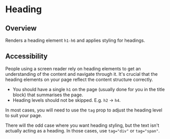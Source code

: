 
<Meta of={HeadingStories} />

# Heading

<ResourceLinks
  sourceCode="https://github.com/cultureamp/kaizen-design-system/tree/main/packages/components/src/Heading"
  designGuidelines="https://cultureamp.atlassian.net/wiki/spaces/DesignSystem/pages/3074885298/Typography#Headings"
  className="!mb-8"
/>


<Installation
  installCommand="yarn add @kaizen/components"
  importStatement='import { Heading } from "@kaizen/components"'
/>

## Overview
Renders a heading element `h1-h6` and applies styling for headings.

<Canvas of={HeadingStories.Playground} />
<Controls of={HeadingStories.Playground} />

## Accessibility

People using a screen reader rely on heading elements to get an understanding of the content and navigate through it. It's crucial that the heading elements on your page reflect the content structure correctly.

- You should have a single `h1` on the page (usually done for you in the title block) that summarises the page.
- Heading levels should not be skipped. E.g. `h2` -> `h4`.

In most cases, you will need to use the `tag` prop to adjust the heading level to suit your page.

There will the odd case where you want heading styling, but the text isn't actually acting as a heading. In those cases, use `tag="div"` or `tag="span"`.

